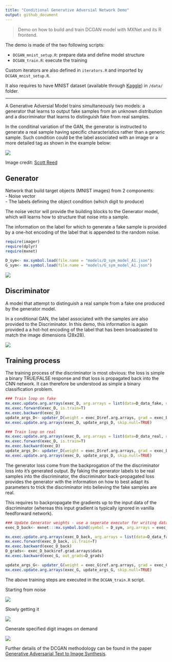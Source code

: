 ```yaml
---
title: "Conditional Generative Adversial Network Demo"
output: github_document
---
```


> Demo on how to build and train DCGAN model with MXNet and its R frontend.  

The demo is made of the two following scripts: 

- `DCGAN_mnist_setup.R`: prepare data and define model structure
- `DCGAN_train.R`: execute the training

Custom iterators are also defined in `iterators.R` and imported by `DCGAN_mnist_setup.R`. 

It also requires to have MNIST dataset (available through [Kaggle](https://www.kaggle.com/c/digit-recognizer/data)) in `/data/` folder. 

*** 

A Generative Adversial Model trains simultaneously two models: a generator that learns to output fake samples from an unknown distribution and a discriminator that learns to distinguish fake from real samples. 

In the conditinal variation of the GAN, the generator is instructed to generate a real sample having specific characteristics rather than a generic sample. Such condition could be the label associated with an image or a more detailed tag as shown in the example below: 

![](www/dcgan_network.jpg)

Image credit: [Scott Reed](https://github.com/reedscot/icml2016)

## Generator 

Network that build target objects (MNIST images) from 2 components:  
- Noise vector  
- The labels defining the object condition (which digit to produce)

The noise vector will provide the building blocks to the Generator model, which will learns how to structure that noise into a sample. 

The information on the label for which to generate a fake sample is provided by a one-hot encoding of the label that is appended to the random noise. 

```r
require(imager)
require(dplyr)
require(mxnet)
```

```r

D_sym<- mx.symbol.load(file.name = "models/D_sym_model_A1.json")
G_sym<- mx.symbol.load(file.name = "models/G_sym_model_A1.json")

```

![](www/Generator.png)

## Discriminator

A model that attempt to distinguish a real sample from a fake one produced by the generator model. 

In a conditional GAN, the label associated with the samples are also provided to the Discriminator. In this demo, this information is again provided a a hot-hot encoding of the label that has been broadcasted to match the image dimensions (28x28). 

![](www/Discriminator.png)

## Training process

The training process of the discriminator is most obvious: the loss is simple a binary TRUE/FALSE response and that loss is propagated back into the CNN network. It can therefore be understood as simple a binary classification problem. 

```r
### Train loop on fake
mx.exec.update.arg.arrays(exec_D, arg.arrays = list(data=D_data_fake, digit=D_digit_fake, label=mx.nd.array(rep(0, batch_size))), match.name=TRUE)
mx.exec.forward(exec_D, is.train=T)
mx.exec.backward(exec_D)
update_args_D<- updater_D(weight = exec_D$ref.arg.arrays, grad = exec_D$ref.grad.arrays)
mx.exec.update.arg.arrays(exec_D, update_args_D, skip.null=TRUE)

### Train loop on real
mx.exec.update.arg.arrays(exec_D, arg.arrays = list(data=D_data_real, digit=D_digit_real, label=mx.nd.array(rep(1, batch_size))), match.name=TRUE)
mx.exec.forward(exec_D, is.train=T)
mx.exec.backward(exec_D)
update_args_D<- updater_D(weight = exec_D$ref.arg.arrays, grad = exec_D$ref.grad.arrays)
mx.exec.update.arg.arrays(exec_D, update_args_D, skip.null=TRUE)
```

The generator loss come from the backprogation of the the discriminator loss into it's generated output. By faking the generator labels to be real samples into the discriminator, the discriminator back-propagated loss provides the generator with the information on how to best adapt its parameters to trick the discriminator into believing the fake samples are real. 

This requires to backpropagate the gradients up to the input data of the discriminator (whereas this input gradient is typically ignored in vanilla feedforward network). 

```r
### Update Generator weights - use a seperate executor for writing data gradients
exec_D_back<- mxnet:::mx.symbol.bind(symbol = D_sym, arg.arrays = exec_D$arg.arrays, aux.arrays = exec_D$aux.arrays, grad.reqs = rep("write", length(exec_D$arg.arrays)), ctx = devices)

mx.exec.update.arg.arrays(exec_D_back, arg.arrays = list(data=D_data_fake, digit=D_digit_fake, label=mx.nd.array(rep(1, batch_size))), match.name=TRUE)
mx.exec.forward(exec_D_back, is.train=T)
mx.exec.backward(exec_D_back)
D_grads<- exec_D_back$ref.grad.arrays$data
mx.exec.backward(exec_G, out_grads=D_grads)

update_args_G<- updater_G(weight = exec_G$ref.arg.arrays, grad = exec_G$ref.grad.arrays)
mx.exec.update.arg.arrays(exec_G, update_args_G, skip.null=TRUE)
```

The above training steps are executed in the `DCGAN_train.R` script. 

Starting from noise

![](www/CGAN_iter_1.png)

Slowly getting it

![](www/CGAN_iter_200.png)

Generate specified digit images on demand

![](www/CGAN_iter_2400.png)

Further details of the DCGAN methodology can be found in the paper [Generative Adversarial Text to Image Synthesis](https://arxiv.org/abs/1605.05396). 